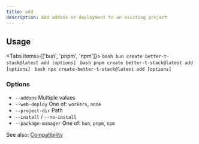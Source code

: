 ```yaml
---
title: add
description: Add addons or deployment to an existing project
---
```


## Usage

<Tabs items={['bun', 'pnpm', 'npm']}>
  <Tab value="bun">
    ```bash
    bun create better-t-stack@latest add [options]
    ```
  </Tab>
  <Tab value="pnpm">
    ```bash
    pnpm create better-t-stack@latest add [options]
    ```
  </Tab>
  <Tab value="npm">
    ```bash
    npx create-better-t-stack@latest add [options]
    ```
  </Tab>
</Tabs>

### Options

- `--addons` Multiple values
- `--web-deploy` One of: `workers`, `none`
- `--project-dir` Path
- `--install` / `--no-install`
- `--package-manager` One of: `bun`, `pnpm`, `npm`

See also: [Compatibility](/docs/compatibility)

